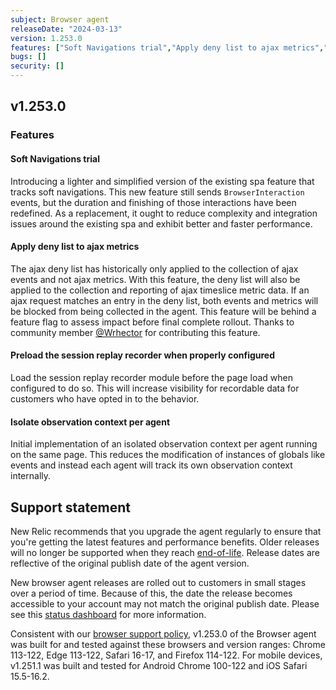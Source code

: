 ```yaml
---
subject: Browser agent
releaseDate: "2024-03-13"
version: 1.253.0
features: ["Soft Navigations trial","Apply deny list to ajax metrics","Preload the Session Replay recorder when properly configured","Isolate observation context per agent"]
bugs: []
security: []
---
```


## v1.253.0

### Features

#### Soft Navigations trial

Introducing a lighter and simplified version of the existing spa feature that tracks soft navigations. This new feature still sends `BrowserInteraction` events, but the duration and finishing of those interactions have been redefined. As a replacement, it ought to reduce complexity and integration issues around the existing spa and exhibit better and faster performance.

#### Apply deny list to ajax metrics

The ajax deny list has historically only applied to the collection of ajax events and not ajax metrics. With this feature, the deny list will also be applied to the collection and reporting of ajax timeslice metric data. If an ajax request matches an entry in the deny list, both events and metrics will be blocked from being collected in the agent. This feature will be behind a feature flag to assess impact before final complete rollout. Thanks to community member [@Wrhector](https://github.com/Wrhector) for contributing this feature.

#### Preload the session replay recorder when properly configured

Load the session replay recorder module before the page load when configured to do so.  This will increase visibility for recordable data for customers who have opted in to the behavior.

#### Isolate observation context per agent

Initial implementation of an isolated observation context per agent running on the same page. This reduces the modification of instances of globals like events and instead each agent will track its own observation context internally.

## Support statement

New Relic recommends that you upgrade the agent regularly to ensure that you're getting the latest features and performance benefits. Older releases will no longer be supported when they reach [end-of-life](https://docs.newrelic.com/docs/browser/browser-monitoring/getting-started/browser-agent-eol-policy/). Release dates are reflective of the original publish date of the agent version.

New browser agent releases are rolled out to customers in small stages over a period of time. Because of this, the date the release becomes accessible to your account may not match the original publish date. Please see this [status dashboard](https://newrelic.github.io/newrelic-browser-agent-release/) for more information.

Consistent with our [browser support policy](https://docs.newrelic.com/docs/browser/new-relic-browser/getting-started/compatibility-requirements-browser-monitoring/#browser-types), v1.253.0 of the Browser agent was built for and tested against these browsers and version ranges: Chrome 113-122, Edge 113-122, Safari 16-17, and Firefox 114-122. For mobile devices, v1.251.1 was built and tested for Android Chrome 100-122 and iOS Safari 15.5-16.2.
